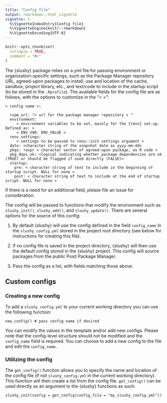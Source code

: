 ```yaml
---
title: "Config file"
output: rmarkdown::html_vignette
vignette: >
  %\VignetteIndexEntry{Config file}
  %\VignetteEngine{knitr::rmarkdown}
  %\VignetteEncoding{UTF-8}
---
```


```r
knitr::opts_chunk$set(
  collapse = TRUE,
  comment = "#>"
)
```
 
The {slushy} package relies on a yml file for passing environment or organization-specific settings, such as the Package Manager repository URL, agreed-upon packages to install, use and location of the cache, sandbox, project library, etc., and text/code to include in the startup script (to be stored in the `.Rprofile`). The available fields for the config file are as follows, with the options to customize in the "< >":

```
< config name >:

  rspm_url: "< url for the package manager repository > "
  environment: 
     < environment variables to be set, mainly for the {renv} set-up. Defined as: >
     < ENV_VAR: ENV_VALUE >
  renv_settings:
     < settings to be passed to renv::init settings argument >
  date: <character string of the snapshot date as yyyy-mm-dd>
  pkgs: !expr < character vector of agreed-upon package, as R code >
  pkg_deps_ok: <logical indicating whether package dependencies are ok (TRUE) or should be flagged if used directly (FALSE)>
  startup:
    pre: < character string of text to include in the beginning of startup script. NULL for none > 
    post: < character string of text to include at the end of startup script. NULL for none > 

```

If there is a need for an additional field, please file an issue for consideration. 

The config will be passed to functions that modify the environment such as `slushy_init()`, `slushy_add()`, and `slushy_update()`. There are several options for the source of this config:

  1. By default {slushy} will use the config defined in the field `config_name` in the `slushy_config.yml` stored in the project root directory (see below for instructions for creating this file).
  
  2. If no config file is saved in the project directory, {slushy} will then use the default config stored in the {slushy} project. This config will source packages from the public Posit Package Manager. 
  
  3. Pass the config as a list, with fields matching those above.

## Custom configs

### Creating a new config

To add a `slushy_config.yml` to your current working directory you can use the following function:

```
new_config() # pass config name if desired
```

You can modify the values in the template and/or add new configs. Please note that the config-level structure should not be modified and the `config_name` field is required. You can choose to add a new config to the file and edit the `config_name`. 

### Utilizing the config 

The `get_config()` function allows you to specify the name and location of the config file (if not `slushy_config.yml` in the current working directory).
This function will then create a list from the config file. `get_config()` can be used directly as an argument to the {slushy} functions as such:

```
slushy_init(config = get_config(config_file = "my_slushy_config.yml"))
```
